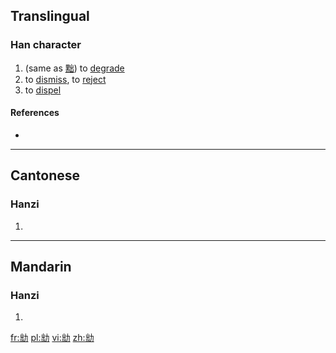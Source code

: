 ==Translingual==

===Han character===
{{Han char|rn=19|rad=力|as=05|sn=7|four=|canj=UUKS|ids=⿰出力}}

# (same as [[黜]]) to [[degrade]]
# to [[dismiss]], to [[reject]]
# to [[dispel]]

====References====
* {{Han ref|kx=0147.071|hdz=10369.081|uh=3518|ud=13592}}

----

==Cantonese==

===Hanzi===
{{yue-hanzi|jyut=[[zeot1]]|y=jeut1}}

# {{defn|lang=yue|sort=力05}}

----

==Mandarin==

===Hanzi===
{{cmn-hanzi|pin=[[chù]] ([[chu4]])|wg=ch'u<sup>4</sup>}}

# {{defn|lang=cmn|sort=力05}}

[[fr:㔘]]
[[pl:㔘]]
[[vi:㔘]]
[[zh:㔘]]